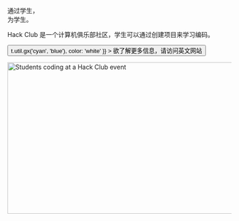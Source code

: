 
<Container variant="copy">

<Heading as="h1">
  通过学生，<br />
  为学生。 
</Heading>

Hack Club 是一个计算机俱乐部社区，学生可以通过创建项目来学习编码。

<p>
  <Button
    as="a"
    href="https://hackclub.com/?ref=zh"
    variant="ctaLg"
    sx={{
      backgroundImage: t => t.util.gx('cyan', 'blue'),
      color: 'white'
    }}
  >
    欲了解更多信息，请访问英文网站
  </Button>
</p>

<img
  alt="Students coding at a Hack Club event"
  src="https://cloud-lapsqbi7m-hack-club-bot.vercel.app/0assemble.jpg"
  width="512"
  height="341"
/>

</Container>
